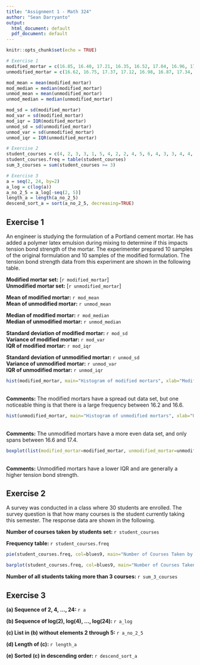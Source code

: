```yaml
---
title: "Assignment 1 - Math 324"
author: "Sean Darryanto"
output:
  html_document: default
  pdf_document: default
---
```


```r
knitr::opts_chunk$set(echo = TRUE)

```
```r
# Exercise 1
modified_mortar = c(16.85, 16.40, 17.21, 16.35, 16.52, 17.04, 16.96, 17.15, 16.59, 16.57)
unmodified_mortar = c(16.62, 16.75, 17.37, 17.12, 16.98, 16.87, 17.34, 17.02, 17.08, 17.27)

mod_mean = mean(modified_mortar)
mod_median = median(modified_mortar)
unmod_mean = mean(unmodified_mortar)
unmod_median = median(unmodified_mortar)

mod_sd = sd(modified_mortar)
mod_var = sd(modified_mortar)
mod_iqr = IQR(modified_mortar)
unmod_sd = sd(unmodified_mortar)
unmod_var = sd(unmodified_mortar)
unmod_iqr = IQR(unmodified_mortar)

# Exercise 2
student_courses = c(4, 2, 3, 3, 1, 5, 4, 2, 2, 4, 5, 6, 4, 3, 3, 4, 4, 5, 6, 1, 2, 2, 3, 4, 3, 3, 5, 2, 1, 3)
student_courses.freq = table(student_courses)
sum_3_courses = sum(student_courses >= 3)

# Exercise 3
a = seq(2, 24, by=2)
a_log = c(log(a))
a_no_2_5 = a_log[-seq(2, 5)]
length_a = length(a_no_2_5)
descend_sort_a = sort(a_no_2_5, decreasing=TRUE)
```

## Exercise 1
An engineer is studying the formulation of a Portland cement mortar. He has added a polymer latex emulsion during mixing to determine if this impacts tension bond strength of the mortar. The experimenter prepared 10 samples of the original formulation and 10 samples of the modified formulation. The tension bond strength data from this experiment are shown in the following table.

<b>Modified mortar set:</b> [`r modified_mortar`] <br>
<b>Unmodified mortar set:</b> [`r unmodified_mortar`]

<b>Mean of modified mortar:</b> `r mod_mean` <br>
<b>Mean of unmodified mortar:</b> `r unmod_mean`

<b>Median of modified mortar:</b> `r mod_median` <br>
<b>Median of unmodified mortar:</b> `r unmod_median`

<b>Standard deviation of modified mortar:</b> `r mod_sd` <br>
<b>Variance of modified mortar:</b> `r mod_var` <br>
<b>IQR of modified mortar:</b> `r mod_iqr`

<b>Standard deviation of unmodified mortar:</b> `r unmod_sd` <br>
<b>Variance of unmodified mortar:</b> `r unmod_var` <br>
<b>IQR of unmodified mortar:</b> `r unmod_iqr`

```r
hist(modified_mortar, main="Histogram of modified mortars", xlab="Modified Mortar", col=blues9)
```
<br><b>Comments:</b> The modified mortars have a spread out data set, but one noticeable thing is that there is a large frequency between 16.2 and 16.6.
<br>

```r
hist(unmodified_mortar, main="Histogram of unmodified mortars", xlab="Unmodified Mortar", col=blues9)
```
<br><b>Comments:</b> The unmodified mortars have a more even data set, and only spans between 16.6 and 17.4.
<br>

```r
boxplot(list(modified_mortar=modified_mortar, unmodified_mortar=unmodified_mortar), main="Comparative box-plot of modified and unmodified mortars", names=c("Modified Mortar", "Unmodified Mortar"), col=blues9)
```
<br><b>Comments:</b> Unmodified mortars have a lower IQR and are generally a higher tension bond strength.
<br>

## Exercise 2
A survey was conducted in a class where 30 students are enrolled. The survey question is that how many courses is the student currently taking this semester. The response data are shown in the following.

<b>Number of courses taken by students set: </b> `r student_courses`

<b> Frequency table: </b> `r student_courses.freq`

```r
pie(student_courses.freq, col=blues9, main="Number of Courses Taken by Students.")
```

```r
barplot(student_courses.freq, col=blues9, main="Number of Courses Taken by Students.", xlab="Number of Courses Taken by Students")
```

<b>Number of all students taking more than 3 courses: </b> `r sum_3_courses`
<br>

## Exercise 3
<b>(a) Sequence of 2, 4, ..., 24: </b> `r a`

<b>(b) Sequence of log(2), log(4), ..., log(24): </b> `r a_log`

<b>(c) List in (b) without elements 2 through 5: </b> `r a_no_2_5`

<b>(d) Length of (c): </b> `r length_a`

<b>(e) Sorted (c) in descending order: </b> `r descend_sort_a`